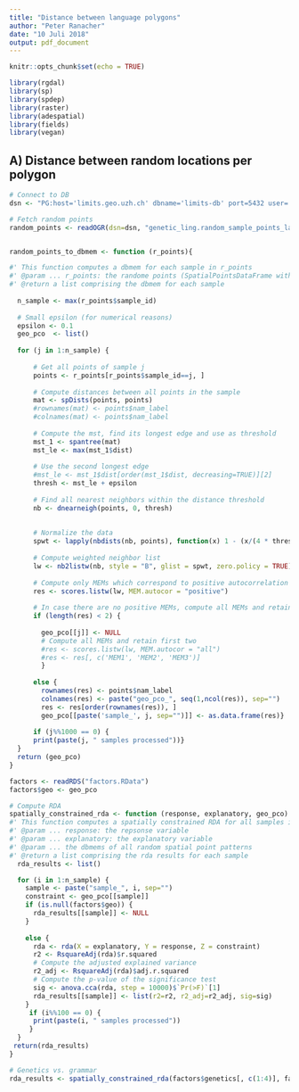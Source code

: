 ---
title: "Distance between language polygons"
author: "Peter Ranacher"
date: "10 Juli 2018"
output: pdf_document
---
```{r setup, include=FALSE}
knitr::opts_chunk$set(echo = TRUE)
```


```{r load packages}
library(rgdal)
library(sp)
library(spdep)
library(raster)
library(adespatial)
library(fields)
library(vegan)
```


## A) Distance between random locations per polygon 


```{r random distances}

# Connect to DB 
dsn <- "PG:host='limits.geo.uzh.ch' dbname='limits-db' port=5432 user='contact_zones' password='letsfindthemcontactzones'"

# Fetch random points 
random_points <- readOGR(dsn=dsn, "genetic_ling.random_sample_points_languages")


random_points_to_dbmem <- function (r_points){

#' This function computes a dbmem for each sample in r_points
#' @param ... r_points: the randome points (SpatialPointsDataFrame with rows nam_label and sample_id)
#' @return a list comprising the dbmem for each sample 
  
  n_sample <- max(r_points$sample_id)
  
  # Small epsilon (for numerical reasons)
  epsilon <- 0.1
  geo_pco  <- list()
  
  for (j in 1:n_sample) {
    
      # Get all points of sample j 
      points <- r_points[r_points$sample_id==j, ]
  
      # Compute distances between all points in the sample 
      mat <- spDists(points, points)
      #rownames(mat) <- points$nam_label
      #colnames(mat) <- points$nam_label
      
      # Compute the mst, find its longest edge and use as threshold 
      mst_1 <- spantree(mat)
      mst_le <- max(mst_1$dist)
      
      # Use the second longest edge 
      #mst_le <- mst_1$dist[order(mst_1$dist, decreasing=TRUE)][2]
      thresh <- mst_le + epsilon 
      
      # Find all nearest neighbors within the distance threshold 
      nb <- dnearneigh(points, 0, thresh)
      
      
      # Normalize the data 
      spwt <- lapply(nbdists(nb, points), function(x) 1 - (x/(4 * thresh))^2)
      
      # Compute weighted neighbor list 
      lw <- nb2listw(nb, style = "B", glist = spwt, zero.policy = TRUE)
      
      # Compute only MEMs which correspond to positive autocorrelation
      res <- scores.listw(lw, MEM.autocor = "positive")
      
      # In case there are no positive MEMs, compute all MEMs and retain first two
      if (length(res) < 2) {
      
        geo_pco[[j]] <- NULL
        # Compute all MEMs and retain first two 
        #res <- scores.listw(lw, MEM.autocor = "all")
        #res <- res[, c('MEM1', 'MEM2', 'MEM3')]
        }
      
      else {
        rownames(res) <- points$nam_label
        colnames(res) <- paste("geo_pco_", seq(1,ncol(res)), sep="")
        res <- res[order(rownames(res)), ]
        geo_pco[[paste('sample_', j, sep="")]] <- as.data.frame(res)}
  
      if (j%%1000 == 0) {
      print(paste(j, " samples processed"))}
  }
  return (geo_pco)
}

factors <- readRDS("factors.RData")
factors$geo <- geo_pco

# Compute RDA 
spatially_constrained_rda <- function (response, explanatory, geo_pco) {
#' This function computes a spatially constrained RDA for all samples in geo_pco
#' @param ... response: the repsonse variable
#' @param ... explanatory: the explanatory variable 
#' @param ... the dbmems of all random spatial point patterns
#' @return a list comprising the rda results for each sample 
  rda_results <- list()

  for (i in 1:n_sample) {
    sample <- paste("sample_", i, sep="")
    constraint <- geo_pco[[sample]]
    if (is.null(factors$geo)) {
      rda_results[[sample]] <- NULL
    }
    
    else {
      rda <- rda(X = explanatory, Y = response, Z = constraint)
      r2 <- RsquareAdj(rda)$r.squared
      # Compute the adjusted explained variance
      r2_adj <- RsquareAdj(rda)$adj.r.squared
      # Compute the p-value of the significance test
      sig <- anova.cca(rda, step = 10000)$`Pr(>F)`[1]
      rda_results[[sample]] <- list(r2=r2, r2_adj=r2_adj, sig=sig)
    }
     if (i%%100 == 0) {
      print(paste(i, " samples processed"))
     }
  }
 return(rda_results)
}

# Genetics vs. grammar
rda_results <- spatially_constrained_rda(factors$genetics[, c(1:4)], factors$grammar[, c(1:4)], factors$geo)
```

